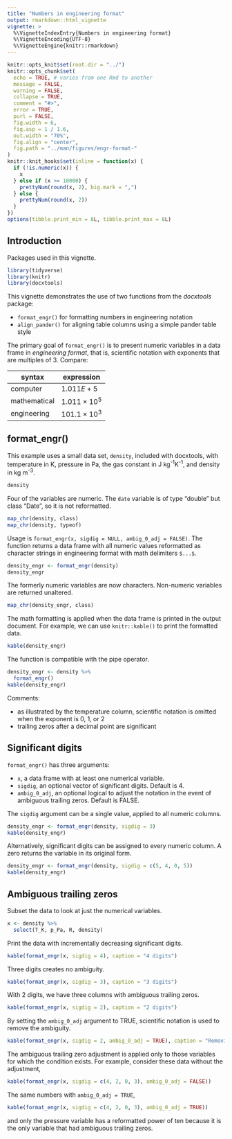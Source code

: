 ```yaml
---
title: "Numbers in engineering format"
output: rmarkdown::html_vignette
vignette: >
  %\VignetteIndexEntry{Numbers in engineering format}
  %\VignetteEncoding{UTF-8}
  %\VignetteEngine{knitr::rmarkdown}
---
```


```r
knitr::opts_knit$set(root.dir = "../")
knitr::opts_chunk$set(
  echo = TRUE, # varies from one Rmd to another
  message = FALSE,
  warning = FALSE,
  collapse = TRUE,
  comment = "#>",
  error = TRUE,
  purl = FALSE,
  fig.width = 6,
  fig.asp = 1 / 1.6,
  out.width = "70%",
  fig.align = "center",
  fig.path = "../man/figures/engr-format-"
)
knitr::knit_hooks$set(inline = function(x) {
  if (!is.numeric(x)) {
    x
  } else if (x >= 10000) {
    prettyNum(round(x, 2), big.mark = ",")
  } else {
    prettyNum(round(x, 2))
  }
})
options(tibble.print_min = 8L, tibble.print_max = 8L)
```

## Introduction

Packages used in this vignette. 

```r
library(tidyverse)
library(knitr)
library(docxtools)
```

This vignette demonstrates the use of two functions from the *docxtools* package: 

- `format_engr()` for formatting numbers in engineering notation  
- `align_pander()` for aligning table columns using a simple pander table style 

The primary goal of `format_engr()` is to present numeric variables in a data frame in *engineering format*, that is, scientific notation with exponents that are multiples of 3. Compare: 

|syntax         |expression           |
|---------------|---------------------|
|computer       |$1.011E+5$           | 
|mathematical   |$1.011\times10^{5}$  |
|engineering    |$101.1\times10^{3}$  |


## format_engr()

This example uses a small data set, `density`, included with docxtools, with temperature in K, pressure in Pa, the gas constant in J kg^-1^K^-1^, and density in kg m^-3^.   

```r
density
```

Four of the variables are numeric. The `date` variable is of type "double" but class "Date", so it is not reformatted. 

```r
map_chr(density, class)
map_chr(density, typeof)
```

Usage is `format_engr(x, sigdig = NULL, ambig_0_adj = FALSE)`. The function returns a data frame with all numeric values reformatted as character strings in engineering format with math delimiters `$...$`.  

```r
density_engr <- format_engr(density)
density_engr
```

The formerly numeric variables are now characters.  Non-numeric variables are returned unaltered.

```r
map_chr(density_engr, class)
```

The math formatting is applied when the data frame is printed in the output document.  For example, we can use `knitr::kable()` to print the formatted data.  

```r
kable(density_engr)
```

The function is compatible with the pipe operator. 

```r
density_engr <- density %>%
  format_engr()
kable(density_engr)
```

Comments: 

- as illustrated by the temperature column, scientific notation is omitted when the exponent is 0, 1, or 2 
- trailing zeros after a decimal point are significant 

## Significant digits

`format_engr()` has three arguments: 

- `x`, a data frame with at least one numerical variable. 
- `sigdig`, an optional vector of significant digits. Default is 4. 
- `ambig_0_adj`, an optional logical to adjust the notation in the event of ambiguous trailing zeros. Default is FALSE. 

The `sigdig` argument can be a single value, applied to all numeric columns. 

```r
density_engr <- format_engr(density, sigdig = 3)
kable(density_engr)
```

Alternatively, significant digits can be assigned to every numeric column. A zero returns the variable in its original form.   

```r
density_engr <- format_engr(density, sigdig = c(5, 4, 0, 5))
kable(density_engr)
```

## Ambiguous trailing zeros

Subset the data to look at just the numerical variables. 

```r
x <- density %>%
  select(T_K, p_Pa, R, density)
```

Print the data with incrementally decreasing significant digits. 

```r
kable(format_engr(x, sigdig = 4), caption = "4 digits")
```

Three digits creates no ambiguity. 

```r
kable(format_engr(x, sigdig = 3), caption = "3 digits")
```

With 2 digits, we have three columns with ambiguous trailing zeros. 

```r
kable(format_engr(x, sigdig = 2), caption = "2 digits")
```

By setting the `ambig_0_adj` argument to TRUE, scientific notation is used to remove the ambiguity. 

```r
kable(format_engr(x, sigdig = 2, ambig_0_adj = TRUE), caption = "Removing ambiguity")
```

The ambiguous trailing zero adjustment is applied only to those variables for which the condition exists. For example, consider these data without the adjustment,

```r
kable(format_engr(x, sigdig = c(4, 2, 0, 3), ambig_0_adj = FALSE))
```

The same numbers with `ambig_0_adj = TRUE`, 

```r
kable(format_engr(x, sigdig = c(4, 2, 0, 3), ambig_0_adj = TRUE))
```

and only the pressure variable has a reformatted power of ten because it is the only variable that had ambiguous trailing zeros.
